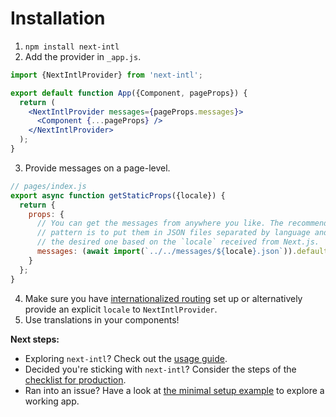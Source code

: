 
# Installation

1. `npm install next-intl`
2. Add the provider in `_app.js`.

```jsx
import {NextIntlProvider} from 'next-intl';

export default function App({Component, pageProps}) {
  return (
    <NextIntlProvider messages={pageProps.messages}>
      <Component {...pageProps} />
    </NextIntlProvider>
  );
}
```

3. Provide messages on a page-level.

```js
// pages/index.js
export async function getStaticProps({locale}) {
  return {
    props: {
      // You can get the messages from anywhere you like. The recommended
      // pattern is to put them in JSON files separated by language and read
      // the desired one based on the `locale` received from Next.js.
      messages: (await import(`../../messages/${locale}.json`)).default
    }
  };
}
```

4. Make sure you have [internationalized routing](https://nextjs.org/docs/advanced-features/i18n-routing) set up or alternatively provide an explicit `locale` to `NextIntlProvider`.
5. Use translations in your components!

<Callout>

**Next steps:**

- Exploring `next-intl`? Check out the [usage guide](/docs/usage).
- Decided you're sticking with `next-intl`? Consider the steps of the [checklist for production](/docs/getting-started/production-checklist).
- Ran into an issue? Have a look at [the minimal setup example](/examples/minimal) to explore a working app.

</Callout>
